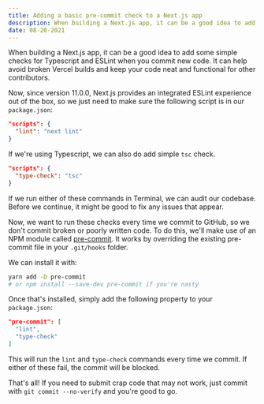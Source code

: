 ```yaml
---
title: Adding a basic pre-commit check to a Next.js app
description: When building a Next.js app, it can be a good idea to add some simple checks for Typescript and ESLint when you commit new code.
date: 08-20-2021
---
```


When building a Next.js app, it can be a good idea to add some simple checks for Typescript and ESLint when you commit new code. It can help avoid broken Vercel builds and keep your code neat and functional for other contributors.

Now, since version 11.0.0, Next.js provides an integrated ESLint experience out of the box, so we just need to make sure the following script is in our `package.json`:

```json
"scripts": {
  "lint": "next lint"
}
```

If we're using Typescript, we can also do add simple `tsc` check.

```json
"scripts": {
  "type-check": "tsc"
}
```

If we run either of these commands in Terminal, we can audit our codebase. Before we continue, it might be good to fix any issues that appear.

Now, we want to run these checks every time we commit to GitHub, so we don't commit broken or poorly written code. To do this, we'll make use of an NPM module called [pre-commit](https://www.npmjs.com/package/pre-commit). It works by overriding the existing pre-commit file in your `.git/hooks` folder.

We can install it with:

```sh
yarn add -D pre-commit
# or npm install --save-dev pre-commit if you're nasty
```

Once that's installed, simply add the following property to your `package.json`:

```json
"pre-commit": [
  "lint",
  "type-check"
]
```

This will run the `lint` and `type-check` commands every time we commit. If either of these fail, the commit will be blocked.

That's all! If you need to submit crap code that may not work, just commit with `git commit --no-verify` and you're good to go.
